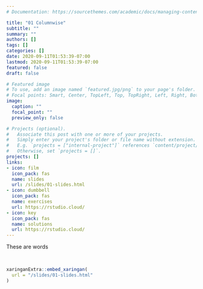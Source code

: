 ```yaml
---
# Documentation: https://sourcethemes.com/academic/docs/managing-content/

title: "01 Columnwise"
subtitle: ""
summary: ""
authors: []
tags: []
categories: []
date: 2020-09-11T01:53:39-07:00
lastmod: 2020-09-11T01:53:39-07:00
featured: false
draft: false

# Featured image
# To use, add an image named `featured.jpg/png` to your page's folder.
# Focal points: Smart, Center, TopLeft, Top, TopRight, Left, Right, BottomLeft, Bottom, BottomRight.
image:
  caption: ""
  focal_point: ""
  preview_only: false

# Projects (optional).
#   Associate this post with one or more of your projects.
#   Simply enter your project's folder or file name without extension.
#   E.g. `projects = ["internal-project"]` references `content/project/deep-learning/index.md`.
#   Otherwise, set `projects = []`.
projects: []
links:
- icon: film
  icon_pack: fas
  name: slides
  url: /slides/01-slides.html
- icon: dumbbell
  icon_pack: fas
  name: exercises
  url: https://rstudio.cloud/
- icon: key
  icon_pack: fas
  name: solutions
  url: https://rstudio.cloud/
---
```


These are words

<br> 

```r
xaringanExtra::embed_xaringan(
  url = "/slides/01-slides.html"
)
```
